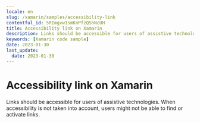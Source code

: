 ```yaml
---
locale: en
slug: /xamarin/samples/accessibility-link
contentful_id: 5RImgvw1smKnPfzQShNcUH
title: Accessibility link on Xamarin
description: Links should be accessible for users of assistive technologies.
keywords: [Xamarin code sample]
date: 2023-01-30
last_update:
  date: 2023-01-30
---
```


# Accessibility link on Xamarin

Links should be accessible for users of assistive technologies. When accessibility is not taken into account, users might not be able to find or activate links.

<CodeSample id="accessibility-link" locale="en" platform="xamarin"/>
